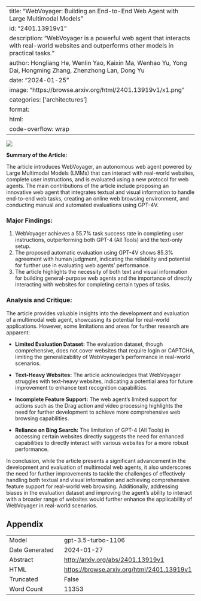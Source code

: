 
---
title: "WebVoyager: Building an End-to-End Web Agent with Large Multimodal Models"
id: "2401.13919v1"
description: "WebVoyager is a powerful web agent that interacts with real-world websites and outperforms other models in practical tasks."
author: Hongliang He, Wenlin Yao, Kaixin Ma, Wenhao Yu, Yong Dai, Hongming Zhang, Zhenzhong Lan, Dong Yu
date: "2024-01-25"
image: "https://browse.arxiv.org/html/2401.13919v1/x1.png"
categories: ['architectures']
format:
  html:
    code-overflow: wrap
---

![](https://browse.arxiv.org/html/2401.13919v1/x1.png)

**Summary of the Article:**

The article introduces WebVoyager, an autonomous web agent powered by Large Multimodal Models (LMMs) that can interact with real-world websites, complete user instructions, and is evaluated using a new protocol for web agents. The main contributions of the article include proposing an innovative web agent that integrates textual and visual information to handle end-to-end web tasks, creating an online web browsing environment, and conducting manual and automated evaluations using GPT-4V.

### Major Findings:
1. WebVoyager achieves a 55.7% task success rate in completing user instructions, outperforming both GPT-4 (All Tools) and the text-only setup.
2. The proposed automatic evaluation using GPT-4V shows 85.3% agreement with human judgment, indicating the reliability and potential for further use in evaluating web agents' performance.
3. The article highlights the necessity of both text and visual information for building general-purpose web agents and the importance of directly interacting with websites for completing certain types of tasks.

### Analysis and Critique:
The article provides valuable insights into the development and evaluation of a multimodal web agent, showcasing its potential for real-world applications. However, some limitations and areas for further research are apparent:

- **Limited Evaluation Dataset:** The evaluation dataset, though comprehensive, does not cover websites that require login or CAPTCHA, limiting the generalizability of WebVoyager's performance in real-world scenarios.

- **Text-Heavy Websites:** The article acknowledges that WebVoyager struggles with text-heavy websites, indicating a potential area for future improvement to enhance text recognition capabilities.

- **Incomplete Feature Support:** The web agent's limited support for actions such as the Drag action and video processing highlights the need for further development to achieve more comprehensive web browsing capabilities.

- **Reliance on Bing Search:** The limitation of GPT-4 (All Tools) in accessing certain websites directly suggests the need for enhanced capabilities to directly interact with various websites for a more robust performance.

In conclusion, while the article presents a significant advancement in the development and evaluation of multimodal web agents, it also underscores the need for further improvements to tackle the challenges of effectively handling both textual and visual information and achieving comprehensive feature support for real-world web browsing. Additionally, addressing biases in the evaluation dataset and improving the agent's ability to interact with a broader range of websites would further enhance the applicability of WebVoyager in real-world scenarios.

## Appendix

|          |          |
|----------|----------|
| Model     | gpt-3.5-turbo-1106       |
| Date Generated     | 2024-01-27       |
| Abstract | [http://arxiv.org/abs/2401.13919v1](http://arxiv.org/abs/2401.13919v1)        |
| HTML     | [https://browse.arxiv.org/html/2401.13919v1](https://browse.arxiv.org/html/2401.13919v1)       |
| Truncated       | False       |
| Word Count       | 11353       |